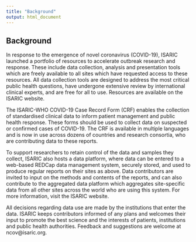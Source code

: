 ```yaml
---
title: "Background"
output: html_document
---
```

## Background  

In response to the emergence of novel coronavirus (COVID-19), ISARIC launched a portfolio of resources to accelerate outbreak research and response. These include data collection, analysis and presentation tools which are freely available to all sites which have requested access to these resources. All data collection tools are designed to address the most critical public health questions, have undergone extensive review by international clinical experts, and are free for all to use. Resources are available on the ISARIC website.  

The ISARIC-WHO COVID-19 Case Record Form (CRF) enables the collection of standardised clinical data to inform patient management and public health response. These forms should be used to collect data on suspected or confirmed cases of COVID-19. The CRF is available in multiple languages and is now in use across dozens of countries and research consortia, who are contributing data to these reports.   

To support researchers to retain control of the data and samples they collect, ISARIC also hosts a data platform, where data can be entered to a web-based REDCap data management system, securely stored, and used to produce regular reports on their sites as above. Data contributors are invited to input on the methods and contents of the reports, and can also contribute to the aggregated data platform which aggregates site-specific data from all other sites across the world who are using this system. For more information, visit the ISARIC website.   

All decisions regarding data use are made by the institutions that enter the data. ISARIC keeps contributors informed of any plans and welcomes their input to promote the best science and the interests of patients, institutions and public health authorities. Feedback and suggestions are welcome at ncov@isaric.org.  